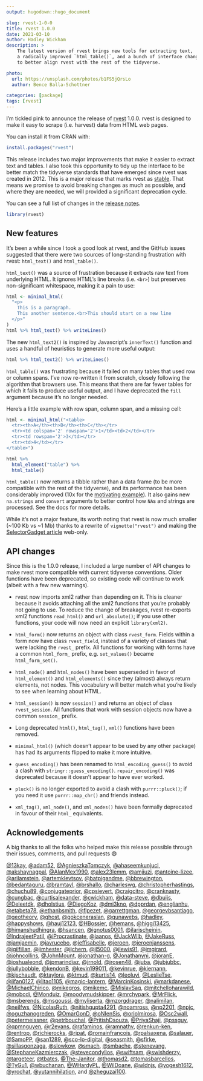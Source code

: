 ```yaml
---
output: hugodown::hugo_document

slug: rvest-1-0-0
title: rvest 1.0.0
date: 2021-03-10
author: Hadley Wickham
description: >
    The latest version of rvest brings new tools for extracting text,
    a radically improved `html_table()`, and a bunch of interface changes
    to better align rvest with the rest of the tidyverse.

photo:
  url: https://unsplash.com/photos/b1FS5jQrsLo
  author: Bence Balla-Schottner

categories: [package] 
tags: [rvest]
---
```


I'm tickled pink to announce the release of [rvest](https://rvest.tidyverse.org) 1.0.0.
rvest is designed to make it easy to scrape (i.e. harvest) data from HTML web pages.

You can install it from CRAN with:

```r
install.packages("rvest")
```

This release includes two major improvements that make it easier to extract text and tables.
I also took this opportunity to tidy up the interface to be better match the tidyverse standards that have emerged since rvest was created in 2012.
This is a major release that marks rvest as [stable](https://lifecycle.r-lib.org/articles/stages.html#stable).
That means we promise to avoid breaking changes as much as possible, and where they are needed, we will provided a significant deprecation cycle.

You can see a full list of changes in the [release notes](https://github.com/tidyverse/rvest/releases/tag/v1.0.0).

```r
library(rvest)
```

## New features

It's been a while since I took a good look at rvest, and the GitHub issues suggested that there were two sources of long-standing frustration with rvest: `html_text()` and `html_table()`.

`html_text()` was a source of frustration because it extracts raw text from underlying HTML.
It ignores HTML's line breaks (i.e. `<br>`) but preserves non-significant whitespace, making it a pain to use:

```r
html <- minimal_html(
  "<p>  
    This is a paragraph.
    This another sentence.<br>This should start on a new line
  </p>"
)
html %>% html_text() %>% writeLines()
```

The new `html_text2()` is inspired by Javascript's `innerText()` function and uses a handful of heuristics to generate more useful output:

```r
html %>% html_text2() %>% writeLines()
```

`html_table()` was frustrating because it failed on many tables that used row or column spans.
I've now re-written it from scratch, closely following the algorithm that browsers use.
This means that there are far fewer tables for which it fails to produce useful output, and I have deprecated the `fill` argument because it's no longer needed.

Here's a little example with row span, column span, and a missing cell:

```r
html <- minimal_html("<table>
  <tr><th>A</th><th>B</th><th>C</th></tr>
  <tr><td colspan='2' rowspan='2'>1</td><td>2</td></tr>
  <tr><td rowspan='2'>3</td></tr>
  <tr><td>4</td></tr>
</table>")

html %>%
  html_element("table") %>%
  html_table()
```

`html_table()` now returns a tibble rather than a data frame (to be more compatible with the rest of the tidyverse), and its performance has been considerably improved (10x for the [motivating example](https://github.com/tidyverse/rvest/issues/237)).
It also gains new `na.strings` and `convert` arguments to better control how `NA`s and strings are processed.
See the docs for more details.

While it's not a major feature, its worth noting that rvest is now much smaller (\~100 Kb vs \~1 Mb) thanks to a rewrite of `vignette("rvest")` and making the [SelectorGadget article](https://rvest.tidyverse.org/articles/articles/selectorgadget.html) web-only.

## API changes

Since this is the 1.0.0 release, I included a large number of API changes to make rvest more compatible with current tidyverse conventions.
Older functions have been deprecated, so existing code will continue to work (albeit with a few new warnings).

-   rvest now imports xml2 rather than depending on it.
    This is cleaner because it avoids attaching all the xml2 functions that you're probably not going to use.
    To reduce the change of breakages, rvest re-exports xml2 functions `read_html()` and `url_absolute()`; if you use other functions, your code will now need an explicit `library(xml2)`.

-   `html_form()` now returns an object with class `rvest_form`.
    Fields within a form now have class `rvest_field`, instead of a variety of classes that were lacking the `rvest_` prefix.
    All functions for working with forms have a common `html_form_` prefix, e.g. `set_values()` became `html_form_set()`.

-   `html_node()` and `html_nodes()` have been superseded in favor of `html_element()` and `html_elements()` since they (almost) always return elements, not nodes.
    This vocabulary will better match what you're likely to see when learning about HTML.

-   `html_session()` is now `session()` and returns an object of class `rvest_session`.
    All functions that work with session objects now have a common `session_` prefix.

-   Long deprecated `html()`, `html_tag()`, `xml()` functions have been removed.

-   `minimal_html()` (which doesn't appear to be used by any other package) has had its arguments flipped to make it more intuitive.

-   `guess_encoding()` has been renamed to `html_encoding_guess()` to avoid a clash with `stringr::guess_encoding()`.
    `repair_encoding()` was deprecated because it doesn't appear to have ever worked.

-   `pluck()` is no longer exported to avoid a clash with `purrr::pluck()`; if you need it use `purrr::map_chr()` and friends instead.

-   `xml_tag()`, `xml_node()`, and `xml_nodes()` have been formally deprecated in favour of their `html_` equivalents.

## Acknowledgements

A big thanks to all the folks who helped make this release possible through their issues, comments, and pull requests 😄

[\@13kay](https://github.com/13kay), [\@adam52](https://github.com/adam52), [\@AgnieszkaTomczyk](https://github.com/AgnieszkaTomczyk), [\@ahaseemkunjucl](https://github.com/ahaseemkunjucl), [\@akshaynagpal](https://github.com/akshaynagpal), [\@AlanMex1990](https://github.com/AlanMex1990), [\@alex23lemm](https://github.com/alex23lemm), [\@amjiuzi](https://github.com/amjiuzi), [\@antoine-lizee](https://github.com/antoine-lizee), [\@arilamstein](https://github.com/arilamstein), [\@artemklevtsov](https://github.com/artemklevtsov), [\@batpigandme](https://github.com/batpigandme), [\@bbrewington](https://github.com/bbrewington), [\@bedantaguru](https://github.com/bedantaguru), [\@bramtayl](https://github.com/bramtayl), [\@brshallo](https://github.com/brshallo), [\@charleswg](https://github.com/charleswg), [\@christopherhastings](https://github.com/christopherhastings), [\@chuchu89](https://github.com/chuchu89), [\@conjugateprior](https://github.com/conjugateprior), [\@cpsievert](https://github.com/cpsievert), [\@craigcitro](https://github.com/craigcitro), [\@cranknasty](https://github.com/cranknasty), [\@cungbac](https://github.com/cungbac), [\@curtisalexander](https://github.com/curtisalexander), [\@cwickham](https://github.com/cwickham), [\@data-steve](https://github.com/data-steve), [\@dbuijs](https://github.com/dbuijs), [\@Deleetdk](https://github.com/Deleetdk), [\@dholstius](https://github.com/dholstius), [\@DiegoKoz](https://github.com/DiegoKoz), [\@dmi3kno](https://github.com/dmi3kno), [\@dpprdan](https://github.com/dpprdan), [\@englianhu](https://github.com/englianhu), [\@etabeta78](https://github.com/etabeta78), [\@ethanbsmith](https://github.com/ethanbsmith), [\@flpezet](https://github.com/flpezet), [\@garrettgman](https://github.com/garrettgman), [\@georgevbsantiago](https://github.com/georgevbsantiago), [\@geotheory](https://github.com/geotheory), [\@ghost](https://github.com/ghost), [\@gokceneraslan](https://github.com/gokceneraslan), [\@gunawebs](https://github.com/gunawebs), [\@hadley](https://github.com/hadley), [\@happyshows](https://github.com/happyshows), [\@hauj12123](https://github.com/hauj12123), [\@HBossier](https://github.com/HBossier), [\@hemans](https://github.com/hemans), [\@higgi13425](https://github.com/higgi13425), [\@himanshudhingra](https://github.com/himanshudhingra), [\@hsancen](https://github.com/hsancen), [\@ignotus0001](https://github.com/ignotus0001), [\@ilarischeinin](https://github.com/ilarischeinin), [\@IndrajeetPatil](https://github.com/IndrajeetPatil), [\@iProcrastinate](https://github.com/iProcrastinate), [\@jaanos](https://github.com/jaanos), [\@JackWilb](https://github.com/JackWilb), [\@JakeRuss](https://github.com/JakeRuss), [\@jamjaemin](https://github.com/jamjaemin), [\@javrucebo](https://github.com/javrucebo), [\@jeffisabelle](https://github.com/jeffisabelle), [\@jeroen](https://github.com/jeroen), [\@jeroenjanssens](https://github.com/jeroenjanssens), [\@jgilfillan](https://github.com/jgilfillan), [\@jimhester](https://github.com/jimhester), [\@jjchern](https://github.com/jjchern), [\@jl5000](https://github.com/jl5000), [\@jlewis91](https://github.com/jlewis91), [\@jmgirard](https://github.com/jmgirard), [\@johncollins](https://github.com/johncollins), [\@JohnMount](https://github.com/JohnMount), [\@jonathan-g](https://github.com/jonathan-g), [\@Jonathanyni](https://github.com/Jonathanyni), [\@joranE](https://github.com/joranE), [\@joshualeond](https://github.com/joshualeond), [\@jpmarindiaz](https://github.com/jpmarindiaz), [\@jrnold](https://github.com/jrnold), [\@jrosen48](https://github.com/jrosen48), [\@juba](https://github.com/juba), [\@jubjubbc](https://github.com/jubjubbc), [\@jullybobble](https://github.com/jullybobble), [\@kendonB](https://github.com/kendonB), [\@kevin199011](https://github.com/kevin199011), [\@kevinrue](https://github.com/kevinrue), [\@kiernann](https://github.com/kiernann), [\@kjschaudt](https://github.com/kjschaudt), [\@ktaylora](https://github.com/ktaylora), [\@ktmud](https://github.com/ktmud), [\@kurtis14](https://github.com/kurtis14), [\@leoluyi](https://github.com/leoluyi), [\@LeslieTse](https://github.com/LeslieTse), [\@lifan0127](https://github.com/lifan0127), [\@litao1105](https://github.com/litao1105), [\@magic-lantern](https://github.com/magic-lantern), [\@MarcinKosinski](https://github.com/MarcinKosinski), [\@markdanese](https://github.com/markdanese), [\@MichaelChirico](https://github.com/MichaelChirico), [\@mikegros](https://github.com/mikegros), [\@mikemc](https://github.com/mikemc), [\@MislavSag](https://github.com/MislavSag), [\@mitchelloharawild](https://github.com/mitchelloharawild), [\@mobcdi](https://github.com/mobcdi), [\@Monduiz](https://github.com/Monduiz), [\@moodymudskipper](https://github.com/moodymudskipper), [\@mrchypark](https://github.com/mrchypark), [\@MrFlick](https://github.com/MrFlick), [\@msberends](https://github.com/msberends), [\@msgoussi](https://github.com/msgoussi), [\@myliserta](https://github.com/myliserta), [\@mzorgdrager](https://github.com/mzorgdrager), [\@nalimilan](https://github.com/nalimilan), [\@neilfws](https://github.com/neilfws), [\@NicolasRuth](https://github.com/NicolasRuth), [\@nitishgupta4291](https://github.com/nitishgupta4291), [\@noamross](https://github.com/noamross), [\@np2201](https://github.com/np2201), [\@npjc](https://github.com/npjc), [\@oguzhanogreden](https://github.com/oguzhanogreden), [\@OmarGonD](https://github.com/OmarGonD), [\@oNIenSis](https://github.com/oNIenSis), [\@oriolmirosa](https://github.com/oriolmirosa), [\@Osc2wall](https://github.com/Osc2wall), [\@petermeissner](https://github.com/petermeissner), [\@petrbouchal](https://github.com/petrbouchal), [\@PritishDsouza](https://github.com/PritishDsouza), [\@PriyaShaji](https://github.com/PriyaShaji), [\@pssguy](https://github.com/pssguy), [\@qpmnguyen](https://github.com/qpmnguyen), [\@r2evans](https://github.com/r2evans), [\@rafaminos](https://github.com/rafaminos), [\@ramnathv](https://github.com/ramnathv), [\@renkun-ken](https://github.com/renkun-ken), [\@rentrop](https://github.com/rentrop), [\@richierocks](https://github.com/richierocks), [\@rjpat](https://github.com/rjpat), [\@romainfrancois](https://github.com/romainfrancois), [\@rpalsaxena](https://github.com/rpalsaxena), [\@salauer](https://github.com/salauer), [\@SamoPP](https://github.com/SamoPP), [\@san1289](https://github.com/san1289), [\@sco-lo-digital](https://github.com/sco-lo-digital), [\@seasmith](https://github.com/seasmith), [\@sfirke](https://github.com/sfirke), [\@sillasgonzaga](https://github.com/sillasgonzaga), [\@slowkow](https://github.com/slowkow), [\@smach](https://github.com/smach), [\@smbache](https://github.com/smbache), [\@stenevang](https://github.com/stenevang), [\@StephaneKazmierczak](https://github.com/StephaneKazmierczak), [\@stevecondylios](https://github.com/stevecondylios), [\@swiftsam](https://github.com/swiftsam), [\@swishderzy](https://github.com/swishderzy), [\@targeteer](https://github.com/targeteer), [\@tbates](https://github.com/tbates), [\@The-Janitor](https://github.com/The-Janitor), [\@thomasd2](https://github.com/thomasd2), [\@tomasbarcellos](https://github.com/tomasbarcellos), [\@TyGu1](https://github.com/TyGu1), [\@wbuchanan](https://github.com/wbuchanan), [\@WHardyPL](https://github.com/WHardyPL), [\@WilDoane](https://github.com/WilDoane), [\@wldnjs](https://github.com/wldnjs), [\@yogesh1612](https://github.com/yogesh1612), [\@yrochat](https://github.com/yrochat), [\@yutannihilation](https://github.com/yutannihilation), and [\@zheguzai100](https://github.com/zheguzai100).
